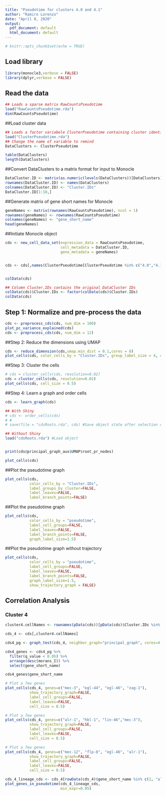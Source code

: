 ```yaml
---
title: "Pseudotime for clusters 4.0 and 4.1"
author: "Ramiro Lorenzo"
date: "April 8, 2020"
output:
  pdf_document: default
  html_document: default
---
```


```r
# knitr::opts_chunk$set(echo = TRUE)
```

## Load library
```r
library(monocle3,verbose = FALSE)
library(dplyr,verbose = FALSE)
```

## Read the data
```r
## Loads a sparse matrix RawCountsPseudotime
load("RawCountsPseudotime.rda")
dim(RawCountsPseudotime)
```

##Load cluster data
```r
## Loads a factor variabele ClusterPseudotime containing cluster identities
load("ClusterPseudotime.rda")
## Change the name of variable to remind
DataClusters <- ClusterPseudotime

table(DataClusters)
length(DataClusters)
```

##Convert DataClusters to a matrix format for input to Monocle
```r
DataCluster.ID <- matrix(as.numeric(levels(DataClusters))[DataClusters], ncol = 1)
rownames(DataCluster.ID) <- names(DataClusters)
colnames(DataCluster.ID) <- "Cluster.IDs"
DataCluster.ID[1:10,]
```

##Generate matrix of gene short names for Monocle
```r
geneNames <- matrix(rownames(RawCountsPseudotime), ncol = 1)
rownames(geneNames) <- rownames(RawCountsPseudotime)
colnames(geneNames) <- "gene_short_name"
head(geneNames)
```

##Initiate Monocle object
```r
cds <- new_cell_data_set(expression_data = RawCountsPseudotime,
                         cell_metadata = DataCluster.ID,
                         gene_metadata = geneNames)


cds <- cds[,names(ClusterPseudotime[ClusterPseudotime %in% c("4.0","4.1")])]


colData(cds)

## Column Cluster.IDs contains the original DataCluster IDs
colData(cds)$Cluster.IDs <- factor(colData(cds)$Cluster.IDs)
colData(cds)
```

## Step 1: Normalize and pre-process the data
```r
cds <- preprocess_cds(cds, num_dim = 100)
plot_pc_variance_explained(cds)
cds <- preprocess_cds(cds, num_dim = 12)
```

##Step 2: Reduce the dimensions using UMAP
```r
cds <- reduce_dimension(cds,umap.min_dist = 0.1,cores = 8)
plot_cells(cds, color_cells_by = "Cluster.IDs", group_label_size = 4, cell_size = 0.5)
```
##Step 3: Cluster the cells
```r
# cds = cluster_cells(cds, resolution=0.02)
cds = cluster_cells(cds, resolution=0.02)
plot_cells(cds, cell_size = 0.5)

```

##Step 4: Learn a graph and order cells
```r
cds <- learn_graph(cds)
```
```r
## With Shiny
# cds <- order_cells(cds)
# #
# save(file = "cdsRoots.rda", cds) #Save object state after selection of roots

## Without Shiny
load("cdsRoots.rda") #Load object


print(cds@principal_graph_aux$UMAP$root_pr_nodes)
```
```r
plot_cells(cds)
```
##Plot the pseudotime graph
```r
plot_cells(cds,
           color_cells_by = "Cluster.IDs",
           label_groups_by_cluster=FALSE,
           label_leaves=FALSE,
           label_branch_points=FALSE)
```
##Plot the pseudotime graph
```r
plot_cells(cds,
           color_cells_by = "pseudotime",
           label_cell_groups=FALSE,
           label_leaves=FALSE,
           label_branch_points=FALSE, 
           graph_label_size=1.5)
```
##Plot the pseudotime graph without trajectory
```r
plot_cells(cds,
           color_cells_by = "pseudotime",
           label_cell_groups=FALSE,
           label_leaves=FALSE,
           label_branch_points=FALSE, 
           graph_label_size=1.5,
           show_trajectory_graph = FALSE)
```

## Correlation Analysis

### Cluster 4
```r
cluster4.cellNames <- rownames(pData(cds))[pData(cds)$Cluster.IDs %in% c(4, 4.1)]

cds_4 <- cds[,cluster4.cellNames]

cds4_pg <- graph_test(cds_4, neighbor_graph="principal_graph", cores=4, verbose = F)

cds4_genes <- cds4_pg %>% 
  filter(q_value < 0.05) %>% 
  arrange(desc(morans_I)) %>% 
  select(gene_short_name)

```

```r
cds4_genes$gene_short_name
```

```r
# Plot a few genes
plot_cells(cds_4, genes=c("mec-3", "egl-44", "egl-46", "zag-1"),
           show_trajectory_graph=FALSE,
           label_cell_groups=FALSE,
           label_leaves=FALSE,
           cell_size = 0.5)

```
```r
# Plot a few genes
plot_cells(cds_4, genes=c("alr-1", "hbl-1", "lin-46","mec-3"),
           show_trajectory_graph=FALSE,
           label_cell_groups=FALSE,
           label_leaves=FALSE,
           cell_size = 0.5)
```
```r
# Plot a few genes
plot_cells(cds_4, genes=c("mec-12", "flp-8", "egl-46", "alr-1"),
           show_trajectory_graph=FALSE,
           label_cell_groups=FALSE,
           label_leaves=FALSE,
           cell_size = 0.5)
```
```r

cds_4_lineage_cds <- cds_4[rowData(cds_4)$gene_short_name %in% c(2, "alr-1", "mec-12", "flp-8"),]
plot_genes_in_pseudotime(cds_4_lineage_cds,
                         min_expr=0.05)
```
